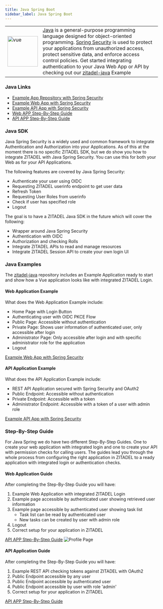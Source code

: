 ```yaml
---
title: Java Spring Boot
sidebar_label: Java Spring Boot
---
```


<table>
    <tr>
        <td width="100px">
            <img width="100px" src="/docs/img/tech/java.svg" alt="vue"/>
        </td>
        <td>
            <a href="https://www.java.com/" target="_blank">Java</a> is a general-purpose programming language designed for object-oriented programming.
            <a href="https://spring.io/projects/spring-security/" target="_blank">Spring Security</a> is used to protect your applications from unauthorized access, protect sensitive data, and enforce access control policies.
            Get started integrating authentication to your Java Web App or API by checking out our <a href="https://github.com/zitadel/zitadel-java" target="_blank">zitadel-java</a> Example
        </td>
    </tr>
</table>


### Java Links
- [Example App Repository with Spring Security](https://github.com/zitadel/zitadel-java)
- [Example Web App with Spring Security](https://github.com/zitadel/zitadel-java/web)
- [Example API App with Spring Security](https://github.com/zitadel/zitadel-java/api)
- [Web APP Step-By-Step Guide](/docs/examples/login/java-spring)
- [API APP Step-By-Step Guide](/docs/examples/secure-api/java-spring)

### Java SDK

Java Spring Security is a widely used and common framework to integrate Authentication and Authorization into your Applications.
As of this at the moment there is no specific ZITADEL SDK, but we do show you how to integrate ZITADEL with Java Spring Security.
You can use this for both your Web as for your API Applications.

The following features are covered by Java Spring Security:
- Authenticate your user using OIDC
- Requesting ZITADEL userinfo endpoint to get user data
- Refresh Token
- Requesting User Roles from userinfo
- Check if user has specified role
- Logout

The goal is to have a ZITADEL Java SDK in the future which will cover the following:
- Wrapper around Java Spring Security
- Authentication with OIDC
- Authorization and checking Rolls
- Integrate ZITADEL APIs to read and manage resources
- Integrate ZITADEL Session API to create your own login UI

### Java Examples

The [zitadel-java](https://github.com/zitadel/zitadel-java) repository includes an Example Application ready to start and show how a Vue application looks like with integrated ZITADEL Login.

#### Web Application Example

What does the Web Application Example include:
- Home Page with Login Button
- Authenticating user with OIDC PKCE Flow
- Public Page: Accessible without authentication
- Private Page: Shows user information of authenticated user, only accessible after login
- Administrator Page: Only accessible after login and with specific administrator role for the application
- Logout

[Example Web App with Spring Security](https://github.com/zitadel/zitadel-java/web)

#### API Application Example

What does the API Application Example include:
- REST API Application secured with Spring Security and OAuth2
- Public Endpoint: Accessible without authentication
- Private Endpoint: Accessible with a token
- Administrator Endpoint: Accessible with a token of a user with admin role

[Example API App with Spring Security](https://github.com/zitadel/zitadel-java/api)

### Step-By-Step Guide

For Java Spring we do have two different Step-By-Step Guides.
One to create your web application with integrated login and one to create your API with permission checks for calling users.
The guides lead you through the whole process from configuring the right application in ZITADEL to a ready application with integrated login or authentication checks.

#### Web Application Guide

After completing the Step-By-Step Guide you will have:
1. Example Web Application with integrated ZITADEL Login
2. Example page accessible by authenticated user showing retrieved user information
3. Example page accessible by authenticated user showing task list
   - Task list can be read by authenticated user
   - New tasks can be created by user with admin role
4. Logout
5. Correct setup for your application in ZITADEL

[API APP Step-By-Step Guide](/docs/examples/secure-api/java-spring)
![Profile Page](/img/java-spring/app-profile.png)

#### API Application Guide

After completing the Step-By-Step Guide you will have:
1. Example REST API checking tokens against ZITADEL with OAuth2
2. Public Endpoint accessible by any user
3. Public Endpoint accessible by authenticated user
4. Public Endpoint accessible by user with role 'admin'
5. Correct setup for your application in ZITADEL

[API APP Step-By-Step Guide](/docs/examples/secure-api/java-spring)